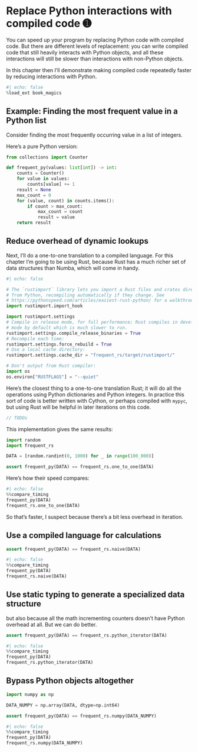 # Replace Python interactions with compiled code ➊

You can speed up your program by replacing Python code with compiled code.
But there are different levels of replacement: you can write compiled code that still heavily interacts with Python objects, and all these interactions will still be slower than interactions with non-Python objects.

In this chapter then I'll demonstrate making compiled code repeatedly faster by reducing interactions with Python.

```python
#| echo: false
%load_ext book_magics
```

## Example: Finding the most frequent value in a Python list

Consider finding the most frequently occurring value in a list of integers.

Here's a pure Python version:

```python
from collections import Counter

def frequent_py(values: list[int]) -> int:
    counts = Counter()
    for value in values:
        counts[value] += 1
    result = None
    max_count = 0
    for (value, count) in counts.items():
        if count > max_count:
            max_count = count
            result = value
    return result
```

## Reduce overhead of dynamic lookups

Next, I'll do a one-to-one translation to a compiled language.
For this chapter I'm going to be using Rust, because Rust has a much richer set of data structures than Numba, which will come in handy.

```python
#| echo: false

# The `rustimport` library lets you import a Rust files and crates directly
# from Python, recompiling automatically if they change. See
# https://pythonspeed.com/articles/easiest-rust-python/ for a walkthrough.
import rustimport.import_hook

import rustimport.settings
# Compile in release mode, for full performance; Rust compiles in development
# mode by default which is much slower to run.
rustimport.settings.compile_release_binaries = True
# Recompile each time:
rustimport.settings.force_rebuild = True
# Use a local cache directory:
rustimport.settings.cache_dir = "frequent_rs/target/rustimport/"

# Don't output from Rust compiler:
import os
os.environ["RUSTFLAGS"] = "--quiet"
```

Here's the closest thing to a one-to-one translation Rust; it will do all the operations using Python dictionaries and Python integers.
In practice this sort of code is better written with Cython, or perhaps compiled with `mypyc`, but using Rust will be helpful in later iterations on this code.

```rust
// TODOs
```

This implementation gives the same results:

```python
import random
import frequent_rs

DATA = [random.randint(0, 1000) for _ in range(100_000)]

assert frequent_py(DATA) == frequent_rs.one_to_one(DATA)
```

Here's how their speed compares:

```python
#| echo: false
%%compare_timing
frequent_py(DATA)
frequent_rs.one_to_one(DATA)
```

So that's faster, I suspect because there's a bit less overhead in iteration.

## Use a compiled language for calculations

```python
assert frequent_py(DATA) == frequent_rs.naive(DATA)
```

```python
#| echo: false
%%compare_timing
frequent_py(DATA)
frequent_rs.naive(DATA)
```

## Use static typing to generate a specialized data structure

but also because all the math incrementing counters doesn't have Python overhead at all.
But we can do better.

```python
assert frequent_py(DATA) == frequent_rs.python_iterator(DATA)
```

```python
#| echo: false
%%compare_timing
frequent_py(DATA)
frequent_rs.python_iterator(DATA)
```

## Bypass Python objects altogether

```python
import numpy as np

DATA_NUMPY = np.array(DATA, dtype=np.int64)

assert frequent_py(DATA) == frequent_rs.numpy(DATA_NUMPY)
```

```python
#| echo: false
%%compare_timing
frequent_py(DATA)
frequent_rs.numpy(DATA_NUMPY)
```
